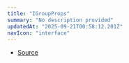 ```yaml
---
title: "IGroupProps"
summary: "No description provided"
updatedAt: "2025-09-21T00:58:12.201Z"
navIcon: "interface"
---
```



<Table data={{ headers: [{"content":"Property","key":"property","sortable":true},{"content":"Type","key":"type","sortable":true},{"content":"Value","key":"value","sortable":true},{"content":"Description","key":"description"}], rows: [["globalComposite","[AnyGlobalCompositeOperation](/LazyCanvas/types/AnyGlobalCompositeOperation)","\\-","Don't use, this is just for compatibility."]] }} />


- [Source](https://github.com/NMMTY/LazyCanvas/blob/1d5786684b8ca8d543a4533b2b64f8d093b1e426/packages/lazycanvas/src/structures/components/Group.ts#L42)